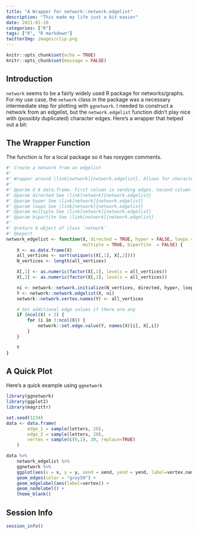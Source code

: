 ```yaml
---
title: "A Wrapper For network::network.edgelist"
description: "This made my life just a bit easier"
date: 2021-01-20
categories: ["R"]
tags: ["R", "R markdown"]
twitterImg: images/clip.png
---
```


```r
knitr::opts_chunk$set(echo = TRUE)
knitr::opts_chunk$set(message = FALSE)
```

## Introduction

`network` seems to be a fairly widely used R package for networks/graphs. For my use case, the `network` class in the package was a necessary intermediate step for plotting with `ggnetwork`. I needed to construct a network from an edgelist, but the `network.edgelist` function didn't play nice with (possibly duplicated) character edges. Here's a wrapper that helped out a bit:

## The Wrapper Function

The function is for a local package so it has roxygen comments.

```r
#' Create a network from an edgelist
#'
#' Wrapper around \link[network]{network.edgelist}. Allows for character edge names, and duplicated edges by default.
#'
#' @param X A data.frame. First column is sending edges. Second column is receiving edges. All other columns are edge attributes.
#' @param directed See \link[network]{network.edgelist}
#' @param hyper See \link[network]{network.edgelist}
#' @param loops See \link[network]{network.edgelist}
#' @param multiple See \link[network]{network.edgelist}
#' @param bipartite See \link[network]{network.edgelist}
#'
#' @return A object of class `network`
#' @export
network_edgelist <- function(X, directed = TRUE, hyper = FALSE, loops = TRUE,
                             multiple = TRUE, bipartite  = FALSE) {
    X <- as.data.frame(X)
    all_vertices <- sort(unique(c(X[,1], X[,2])))
    N_vertices <- length(all_vertices)

    X[,1] <- as.numeric(factor(X[,1], levels = all_vertices))
    X[,2] <- as.numeric(factor(X[,2], levels = all_vertices))

    ni <- network::network.initialize(N_vertices, directed, hyper, loops, multiple, bipartite)
    Y <- network::network.edgelist(X, ni)
    network::network.vertex.names(Y) <- all_vertices

    # Set additional edge values if there are any
    if (ncol(X) > 2) {
        for (i in 3:ncol(X)) {
            network::set.edge.value(Y, names(X)[i], X[,i])
        }
    }

    Y
}
```

## A Quick Plot

Here's a quick example using `ggnetwork`

```r
library(ggnetwork)
library(ggplot2)
library(magrittr)

set.seed(1234)
data <- data.frame(
        edge_1 = sample(letters, 20),
        edge_2 = sample(letters, 20),
        vertex = sample(c(0,1), 20, replace=TRUE)
    )

data %>%
    network_edgelist %>%
    ggnetwork %>%
    ggplot(aes(x = x, y = y, xend = xend, yend = yend, label=vertex.names)) +
    geom_edges(color = "grey50") +
    geom_edgelabel(aes(label=vertex)) +
    geom_nodelabel() + 
    theme_blank()
```

## Session Info

```r
session_info()
```

